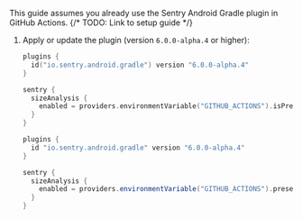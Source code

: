 This guide assumes you already use the Sentry Android Gradle plugin in GitHub Actions. {/* TODO: Link to setup guide */}

1. Apply or update the plugin (version `6.0.0-alpha.4` or higher):

   ```kotlin {filename:build.gradle.kts}
   plugins {
     id("io.sentry.android.gradle") version "6.0.0-alpha.4"
   }

   sentry {
     sizeAnalysis {
       enabled = providers.environmentVariable("GITHUB_ACTIONS").isPresent
     }
   }
   ```

   ```groovy {filename:build.gradle}
   plugins {
     id "io.sentry.android.gradle" version "6.0.0-alpha.4"
   }

   sentry {
     sizeAnalysis {
       enabled = providers.environmentVariable("GITHUB_ACTIONS").present
     }
   }
   ```
